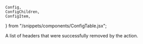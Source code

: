 
	Config,
	ConfigChildren,
	ConfigItem,
} from "/snippets/components/ConfigTable.jsx";

<Config>
	<ConfigItem
		title="actions.ngrok.remove_headers.headers_removed"
		type="array of strings"
	>
		<p>A list of headers that were successfully removed by the action.</p>
	</ConfigItem>
</Config>
